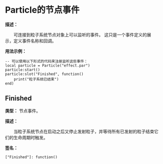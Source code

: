 # Particle的节点事件

**描述：**

&emsp;&emsp;可连接到粒子系统节点对象上可以监听的事件。
这只是一个事件定义的展示，定义事件名称和回调。

**用法示例：**
```tl
-- 可以使用以下形式的代码来注册监听这些事件：
local particle = Particle("effect.par")
particle:start()
particle:slot("Finished", function()
	print("粒子系统已结束")
end)
```

## Finished

**类型：** 节点事件。

**描述：**

&emsp;&emsp;当粒子系统节点在启动之后又停止发射粒子，并等待所有已发射的粒子结束它们的生命周期时触发。

**签名：**
```tl
["Finished"]: function()
```